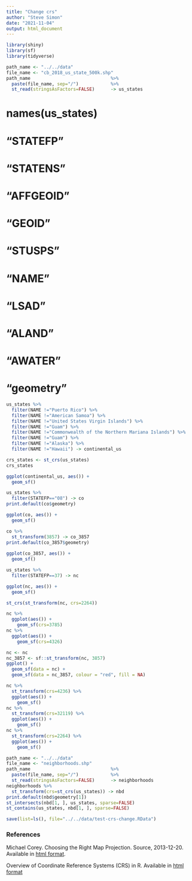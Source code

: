 ```yaml
---
title: "Change crs"
author: "Steve Simon"
date: "2021-11-04"
output: html_document
---
```


```r
library(shiny)
library(sf)
library(tidyverse)
```

```r
path_name <- "../../data"
file_name <- "cb_2018_us_state_500k.shp"
path_name                              %>%
  paste(file_name, sep="/")            %>%
  st_read(stringsAsFactors=FALSE)      -> us_states
```

# names(us_states)
# 
# "STATEFP"
# "STATENS"
# "AFFGEOID"
# "GEOID"
# "STUSPS"
# "NAME"
# "LSAD"
# "ALAND"
# "AWATER"
# "geometry"

```r
us_states %>%
  filter(NAME !="Puerto Rico") %>%
  filter(NAME !="American Samoa") %>%
  filter(NAME !="United States Virgin Islands") %>%
  filter(NAME !="Guam") %>%
  filter(NAME !="Commonwealth of the Northern Mariana Islands") %>%
  filter(NAME !="Guam") %>%
  filter(NAME !="Alaska") %>%
  filter(NAME !="Hawaii") -> continental_us
```

```r
crs_states <- st_crs(us_states)
crs_states
```

```r
ggplot(continental_us, aes()) +
  geom_sf()
```

```r
us_states %>%
  filter(STATEFP=="08") -> co
print.default(co$geometry)

ggplot(co, aes()) + 
  geom_sf()

co %>%
  st_transform(3857) -> co_3857
print.default(co_3857$geometry)
  
ggplot(co_3857, aes()) + 
  geom_sf()
```


```r
us_states %>%
  filter(STATEFP==37) -> nc

ggplot(nc, aes()) +
  geom_sf()
```

```r
st_crs(st_transform(nc, crs=2264))

nc %>%
  ggplot(aes()) +
    geom_sf(crs=3785)
nc %>%
  ggplot(aes()) +
    geom_sf(crs=4326)
```

```r
nc <- nc
nc_3857 <- sf::st_transform(nc, 3857)
ggplot() +
  geom_sf(data = nc) +
  geom_sf(data = nc_3857, colour = "red", fill = NA)
```

```r
nc %>%
  st_transform(crs=4236) %>%
  ggplot(aes()) +
    geom_sf()
nc %>%
  st_transform(crs=32119) %>%
  ggplot(aes()) +
    geom_sf()
nc %>%
  st_transform(crs=2264) %>%
  ggplot(aes()) +
    geom_sf()
```

```r
path_name <- "../../data"
file_name <- "neighborhoods.shp"
path_name                              %>%
  paste(file_name, sep="/")            %>%
  st_read(stringsAsFactors=FALSE)      -> neighborhoods
neighborhoods %>%
  st_transform(crs=st_crs(us_states)) -> nbd
print.default(nbd$geometry[1])
st_intersects(nbd[1, ], us_states, sparse=FALSE)
st_contains(us_states, nbd[1, ], sparse=FALSE)
```


```r
save(list=ls(), file="../../data/test-crs-change.RData")
```

### References

Michael Corey. Choosing the Right Map Projection. Source, 2013-12-20. Available in [html format][cor1].

Overview of Coordinate Reference Systems (CRS) in R. Available in [html format][crs1]


[cor1]: https://source.opennews.org/articles/choosing-right-map-projection/
[crs1]: https://www.nceas.ucsb.edu/sites/default/files/2020-04/OverviewCoordinateReferenceSystems.pdf
